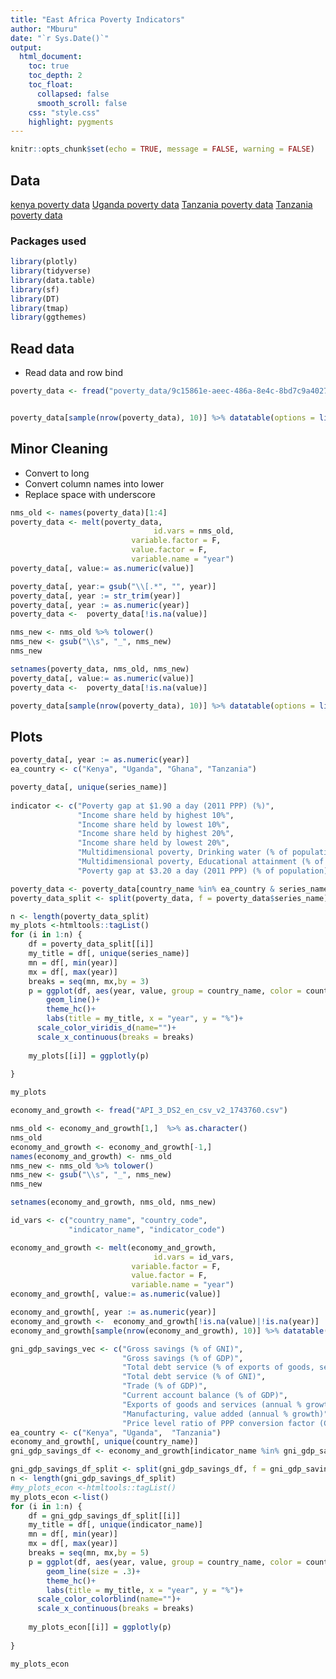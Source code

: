 ```yaml
---
title: "East Africa Poverty Indicators"
author: "Mburu"
date: "`r Sys.Date()`"
output:
  html_document:
    toc: true
    toc_depth: 2
    toc_float:
      collapsed: false
      smooth_scroll: false
    css: "style.css"
    highlight: pygments
---
```


```r
knitr::opts_chunk$set(echo = TRUE, message = FALSE, warning = FALSE)
```

## Data 
[kenya poverty data](https://data.humdata.org/dataset/world-bank-poverty-indicators-for-kenya)
[Uganda poverty data](https://data.humdata.org/dataset/world-bank-poverty-indicators-for-uganda)
[Tanzania poverty data](https://data.humdata.org/dataset/world-bank-poverty-indicators-for-tanzania)
[Tanzania poverty data](https://data.humdata.org/dataset/world-bank-poverty-indicators-for-rwanda)

### Packages used

```r
library(plotly)
library(tidyverse)
library(data.table)
library(sf)
library(DT)
library(tmap)
library(ggthemes)
```

## Read data

- Read data and row bind

```r
poverty_data <- fread("poverty_data/9c15861e-aeec-486a-8e4c-8bd7c9a40275_Data.csv", na.strings = c("NA", "..", " "))


poverty_data[sample(nrow(poverty_data), 10)] %>% datatable(options = list(scrollX = TRUE))
```

## Minor Cleaning
- Convert to long
- Convert column names into lower 
- Replace space with underscore

```r
nms_old <- names(poverty_data)[1:4]
poverty_data <- melt(poverty_data,
                                id.vars = nms_old, 
                           variable.factor = F,
                           value.factor = F,
                           variable.name = "year")
poverty_data[, value:= as.numeric(value)]

poverty_data[, year:= gsub("\\[.*", "", year)]
poverty_data[, year := str_trim(year)]
poverty_data[, year := as.numeric(year)]
poverty_data <-  poverty_data[!is.na(value)]
```


```r


nms_new <- nms_old %>% tolower() 
nms_new <- gsub("\\s", "_", nms_new)
nms_new

setnames(poverty_data, nms_old, nms_new)
poverty_data[, value:= as.numeric(value)]
poverty_data <-  poverty_data[!is.na(value)]

poverty_data[sample(nrow(poverty_data), 10)] %>% datatable(options = list(scrollX = TRUE))

```

## Plots



```r
poverty_data[, year := as.numeric(year)]
ea_country <- c("Kenya", "Uganda", "Ghana", "Tanzania")

poverty_data[, unique(series_name)]
  
indicator <- c("Poverty gap at $1.90 a day (2011 PPP) (%)", 
               "Income share held by highest 10%",
               "Income share held by lowest 10%", 
               "Income share held by highest 20%",
               "Income share held by lowest 20%",
               "Multidimensional poverty, Drinking water (% of population deprived)",
               "Multidimensional poverty, Educational attainment (% of population deprived)",
               "Poverty gap at $3.20 a day (2011 PPP) (% of population)")

poverty_data <- poverty_data[country_name %in% ea_country & series_name %in% indicator]
poverty_data_split <- split(poverty_data, f = poverty_data$series_name)

n <- length(poverty_data_split)
my_plots <-htmltools::tagList()
for (i in 1:n) {
    df = poverty_data_split[[i]]
    my_title = df[, unique(series_name)]
    mn = df[, min(year)]
    mx = df[, max(year)]
    breaks = seq(mn, mx,by = 3)
    p = ggplot(df, aes(year, value, group = country_name, color = country_name) ) +
        geom_line()+
        theme_hc()+
        labs(title = my_title, x = "year", y = "%")+
      scale_color_viridis_d(name="")+
      scale_x_continuous(breaks = breaks)
    
    my_plots[[i]] = ggplotly(p)
    
}

my_plots
```




```r
economy_and_growth <- fread("API_3_DS2_en_csv_v2_1743760.csv") 

nms_old <- economy_and_growth[1,]  %>% as.character()
nms_old
economy_and_growth <- economy_and_growth[-1,]
names(economy_and_growth) <- nms_old
nms_new <- nms_old %>% tolower() 
nms_new <- gsub("\\s", "_", nms_new)
nms_new

setnames(economy_and_growth, nms_old, nms_new)

id_vars <- c("country_name", "country_code",
             "indicator_name", "indicator_code")

economy_and_growth <- melt(economy_and_growth,
                                id.vars = id_vars, 
                           variable.factor = F,
                           value.factor = F,
                           variable.name = "year")
economy_and_growth[, value:= as.numeric(value)]

economy_and_growth[, year := as.numeric(year)]
economy_and_growth <-  economy_and_growth[!is.na(value)|!is.na(year)]
economy_and_growth[sample(nrow(economy_and_growth), 10)] %>% datatable(options = list(scrollX = TRUE))
```



```r
gni_gdp_savings_vec <- c("Gross savings (% of GNI)", 
                         "Gross savings (% of GDP)",
                         "Total debt service (% of exports of goods, services and primary income)",
                         "Total debt service (% of GNI)",
                         "Trade (% of GDP)",
                         "Current account balance (% of GDP)",
                         "Exports of goods and services (annual % growth)",
                         "Manufacturing, value added (annual % growth)",
                         "Price level ratio of PPP conversion factor (GDP) to market exchange rate")
ea_country <- c("Kenya", "Uganda",  "Tanzania")
economy_and_growth[, unique(country_name)]
gni_gdp_savings_df <- economy_and_growth[indicator_name %in% gni_gdp_savings_vec & country_name %in% ea_country ]
```



```r

gni_gdp_savings_df_split <- split(gni_gdp_savings_df, f = gni_gdp_savings_df$indicator_name)
n <- length(gni_gdp_savings_df_split)
#my_plots_econ <-htmltools::tagList()
my_plots_econ <-list()
for (i in 1:n) {
    df = gni_gdp_savings_df_split[[i]]
    my_title = df[, unique(indicator_name)]
    mn = df[, min(year)]
    mx = df[, max(year)]
    breaks = seq(mn, mx,by = 5)
    p = ggplot(df, aes(year, value, group = country_name, color = country_name) ) +
        geom_line(size = .3)+
        theme_hc()+
        labs(title = my_title, x = "year", y = "%")+
      scale_color_colorblind(name="")+
      scale_x_continuous(breaks = breaks)
    
    my_plots_econ[[i]] = ggplotly(p)
    
}

my_plots_econ

```
